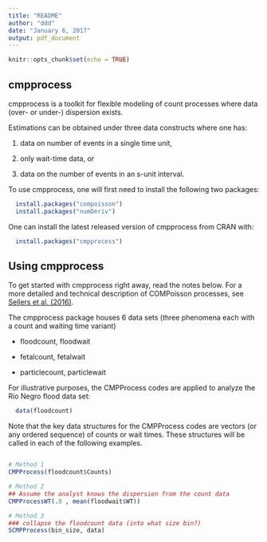 ```yaml
---
title: "README"
author: "ddd"
date: "January 6, 2017"
output: pdf_document
---
```


```r
knitr::opts_chunk$set(echo = TRUE)
```

## cmpprocess

cmpprocess is a toolkit for flexible modeling of count processes where data (over- or under-) dispersion exists.

Estimations can be obtained under three data constructs where one has:

(1) data on number of events in a single time unit,

(2) only wait-time data, or 

(3) data on the number of events in an s-unit interval.

To use cmpprocess, one will first need to install the following two packages: 

```R
  install.packages("compoisson")
  install.packages("numDeriv")
````

One can install the latest released version of cmpprocess from CRAN with:

```R
  install.packages("cmpprocess")
````

## Using cmpprocess

To get started with cmpprocess right away, read the notes below. For a more detailed and technical description of COMPoisson processes, see [Sellers et al. (2016)](http://amstat.tandfonline.com/doi/full/10.1080/00031305.2016.1234976).

The cmpprocess package houses 6 data sets (three phenomena each with a count and waiting time variant)

* floodcount, floodwait

* fetalcount, fetalwait

* particlecount, particlewait

For illustrative purposes, the CMPProcess codes are applied to analyze the Rio Negro flood data set:

```R
  data(floodcount)
````

Note that the key data structures for the CMPProcess codes are vectors (or any ordered sequence) of counts or wait times. These structures will be called in each of the following examples.
  
```R

# Method 1
CMPProcess(floodcount$Counts)

# Method 2
## Assume the analyst knows the dispersion from the count data
CMPProcessWT(.8 , mean(floodwait$WT))

# Method 3
### collapse the floodcount data (into what size bin?)
SCMPProcess(bin_size, data)

````
